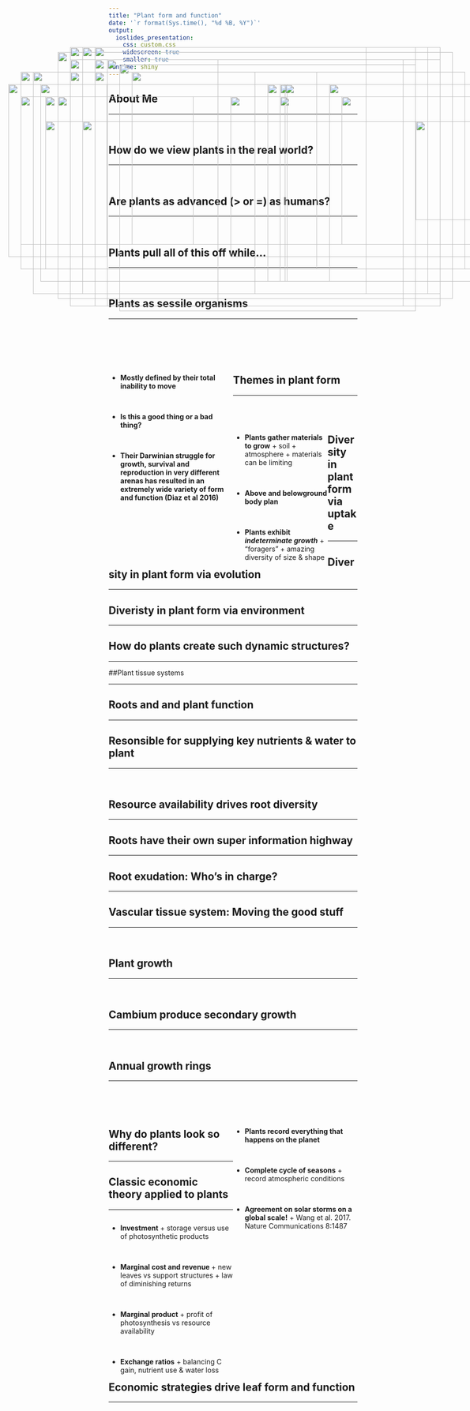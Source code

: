 ```yaml
---
title: "Plant form and function"
date: '`r format(Sys.time(), "%d %B, %Y")`'
output: 
  ioslides_presentation:
    css: custom.css
    widescreen: true
    smaller: true
runtime: shiny
---
```


## About Me
<hr>
<br/>

## How do we view plants in the real world?
<hr>
<br/>

<IMG STYLE="position:absolute; TOP:185px; LEFT:250px; WIDTH:600px; HEIGHT:500px" SRC="images/acacia.jpg">

## Are plants as advanced (> or =) as humans?
<hr>
<br/>

<IMG STYLE="position:absolute; TOP:200px; LEFT:200px; WIDTH:700px; HEIGHT:450px" SRC="images/whatplantsdo.jpg">

## Plants pull all of this off while...
<hr>
<br/>

<IMG STYLE="position:absolute; TOP:250px; LEFT:125px; WIDTH:400px; HEIGHT:300px" SRC="images/baby-groot.jpeg">

<IMG STYLE="position:absolute; TOP:250px; LEFT:575px; WIDTH:400px; HEIGHT:300px" SRC="images/ent_lor.jpg">

## Plants as sessile organisms
<hr>
<br/>
<br/>
<br/>
<br/>

<div style="float: left; width: 50%;">

* **Mostly defined by their total inability to move**

<br/>

* **Is this a good thing or a bad thing?**

<br/>

* **Their Darwinian struggle for growth, survival and reproduction in very different arenas has resulted in an extremely wide variety of form and function (Diaz et al 2016)**

</div>

<IMG STYLE="position:absolute; TOP:225px; LEFT:575px; WIDTH:400px; HEIGHT:400px" SRC="images/plantscool.png">

## Themes in plant form
<hr>
<br/>
<br/>

<div style="float: left; width: 38%;">

* **Plants gather materials to grow**
      + soil
      + atmosphere
      + materials can be limiting

<br/> 

* **Above and belowground body plan**
  
<br/> 

* **Plants exhibit _indeterminate growth_**
      + "foragers"
      + amazing diversity of size & shape

</div>

<IMG STYLE="position:absolute; TOP:250px; LEFT:475px; WIDTH:600px; HEIGHT:325px" SRC="images/raunkiaer.jpg">

## Diversity in plant form via uptake
<hr>

<IMG STYLE="position:absolute; TOP:300px; LEFT:100px; WIDTH:900px; HEIGHT:300px" SRC="images/areavolume.png">

## Diversity in plant form via evolution
<hr>

<IMG STYLE="position:absolute; TOP:300px; LEFT:175px; WIDTH:750px; HEIGHT:250px" SRC="images/angioradiation.png">

## Diveristy in plant form via environment
<hr>

<IMG STYLE="position:absolute; TOP:160px; LEFT:125px; WIDTH:800px; HEIGHT:500px" SRC="images/leafsize.jpg">

## How do plants create such dynamic structures?
<hr>

<IMG STYLE="position:absolute; TOP:150px; LEFT:150px; WIDTH:700px; HEIGHT:500px" SRC="images/cell_types.png">

##Plant tissue systems
<hr>

<IMG STYLE="position:absolute; TOP:200px; LEFT:50px; WIDTH:600px; HEIGHT:400px" SRC="images/plant_tissues.jpg">

<IMG STYLE="position:absolute; TOP:250px; LEFT:700px; WIDTH:300px; HEIGHT:300px" SRC="images/tissue_structure.jpg">

## Roots and and plant function
<hr>

<IMG STYLE="position:absolute; TOP:150px; LEFT:175px; WIDTH:700px; HEIGHT:500px" SRC="images/root_roles.jpg">

## Resonsible for supplying key nutrients & water to plant
<hr>
<br/>

<IMG STYLE="position:absolute; TOP:250px; LEFT:50px; WIDTH:600px; HEIGHT:300px" SRC="images/rootuptake.jpg">

<IMG STYLE="position:absolute; TOP:225px; LEFT:675px; WIDTH:400px; HEIGHT:400px" SRC="images/roottip.png">

## Resource availability drives root diversity
<hr>

<IMG STYLE="position:absolute; TOP:150px; LEFT:200px; WIDTH:700px; HEIGHT:500px" SRC="images/rootsystems1.jpg">

## Roots have their own super information highway
<hr>

<IMG STYLE="position:absolute; TOP:200px; LEFT:150px; WIDTH:800px; HEIGHT:400px" SRC="images/plants-fungi.jpg">

## Root exudation: Who's in charge?
<hr>
<IMG STYLE="position:absolute; TOP:150px; LEFT:150px; WIDTH:600px; HEIGHT:500px" SRC="images/exudates.jpg">

## Vascular tissue system: Moving the good stuff
<hr>
<br/>

<IMG STYLE="position:absolute; TOP:225px; LEFT:25px; WIDTH:200px; HEIGHT:350px" SRC="images/xylem.jpg">

<IMG STYLE="position:absolute; TOP:200px; LEFT:275px; WIDTH:550px; HEIGHT:350px" SRC="images/xylemphloem2.png">

<IMG STYLE="position:absolute; TOP:300px; LEFT:850px; WIDTH:200px; HEIGHT:200px" SRC="images/phloem.jpg">

## Plant growth
<hr>
<br/>

<IMG STYLE="position:absolute; TOP:175px; LEFT:150px; WIDTH:300px; HEIGHT:500px" SRC="images/growth.jpg">

<IMG STYLE="position:absolute; TOP:225px; LEFT:550px; WIDTH:500px; HEIGHT:400px" SRC="images/meristem.jpg">

## Cambium produce secondary growth
<hr>
<br/>

<IMG STYLE="position:absolute; TOP:225px; LEFT:90px; WIDTH:500px; HEIGHT:400px" SRC="images/vascular_cambium.jpg">

<IMG STYLE="position:absolute; TOP:225px; LEFT:585px; WIDTH:400px; HEIGHT:400px" SRC="images/woodgrowth.jpg">

## Annual growth rings
<hr>
<br/>
<br/>
<br/>

<IMG STYLE="position:absolute; TOP:200px; LEFT:75px; WIDTH:450px; HEIGHT:450px" SRC="images/growthrings.png">

<div style="float: right; width: 50%;">
* **Plants record everything that happens on the planet**

<br/>

* **Complete cycle of seasons**
        + record atmospheric conditions

<br/>

* **Agreement on solar storms on a global scale!**
      + Wang et al. 2017. Nature Communications 8:1487
 </div> 
 
## Why do plants look so different?
<hr>

<IMG STYLE="position:absolute; TOP:175px; LEFT:225px; WIDTH:600px; HEIGHT:500px" SRC="images/forest.jpg">
      
## Classic economic theory applied to plants
<hr>

<div style="float: right; width: 50%;">

* **Investment**
      + storage versus use of photosynthetic products

<br/>

* **Marginal cost and revenue **
      + new leaves vs support structures 
      + law of diminishing returns
      
<br/>

* **Marginal product**
      + profit of photosynthesis vs resource availability
      
<br/>

* **Exchange ratios** 
      + balancing C gain, nutrient use & water loss
 </div>     
      
<IMG STYLE="position:absolute; TOP:250px; LEFT:100px; WIDTH:300px; HEIGHT:300px" SRC="images/leafdollar.png">

## Economic strategies drive leaf form and function
<hr>
<br/>

<IMG STYLE="position:absolute; TOP:175px; LEFT:200px; WIDTH:700px; HEIGHT:500px" SRC="images/spectrum_plantform.jpg">
